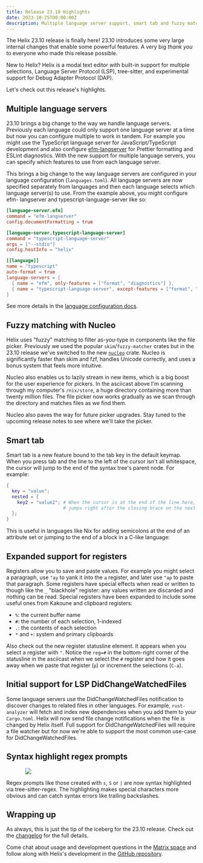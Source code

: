 ```yaml
---
title: Release 23.10 Highlights
date: 2023-10-25T00:00:00Z
description: Multiple language server support, smart tab and fuzzy matching
---
```



The Helix 23.10 release is finally here! 23.10 introduces some very large
internal changes that enable some powerful features. A very big _thank you_ to
everyone who made this release possible.

New to Helix?
Helix is a modal text editor with built-in support for multiple selections,
Language Server Protocol (LSP), tree-sitter, and experimental support for Debug
Adapter Protocol (DAP).

Let's check out this release's highlights.

## Multiple language servers

23.10 brings a big change to the way we handle language servers.
Previously each language could only support one language server at a time but
now you can configure multiple to work in tandem. For example you might use
the TypeScript language server for JavaScript/TypeScript development and also
configure [efm-langserver](https://github.com/mattn/efm-langserver) for
Prettier formatting and ESLint diagnostics. With the new support for multiple
language servers, you can specify which features to use from each language
server.

This brings a big change to the way language servers are configured in your
language configuration (`languages.toml`). All language servers are now
specified separately from languages and then each language selects which
language server(s) to use. From the example above, you might configure efm-
langserver and typescript-language-server like so:

```toml
[language-server.efm]
command = "efm-langserver"
config.documentFormatting = true

[language-server.typescript-language-server]
command = "typescript-language-server"
args = ["--stdio"]
config.hostInfo = "helix"

[[language]]
name = "typescript"
auto-format = true
language-servers = [
  { name = "efm", only-features = ["format", "diagnostics"] },
  { name = "typescript-language-server", except-features = ["format", "diagnostics"] },
]
```

See more details in the [language configuration docs](https://docs.helix-editor.com/languages.html).

## Fuzzy matching with Nucleo

<Asciinema src="/blog/nucleo-nix-store.cast" />

Helix uses "fuzzy" matching to filter as-you-type in components like the file
picker. Previously we used the popular `skim`/`fuzzy-matcher` crates but in the
23.10 release we've switched to the new
[`nucleo`](https://github.com/helix-editor/nucleo) crate. Nucleo is
significantly faster than skim and fzf, handles Unicode correctly, and uses a
bonus system that feels more intuitive.

Nucleo also enables us to lazily stream in new items, which is a big boost for
the user experience for pickers. In the asciicast above I'm scanning through
my computer's `/nix/store`, a huge directory containing more than twenty
million files. The file picker now works gradually as we scan through the
directory and matches files as we find them.

Nucleo also paves the way for future picker upgrades. Stay tuned to the
upcoming release notes to see where we'll take the picker.

## Smart tab

Smart tab is a new feature bound to the tab key in the default keymap. When
you press tab and the line to the left of the cursor isn't all whitespace,
the cursor will jump to the end of the syntax tree's parent node. For example:

```nix
{
  key = "value";
  nested = {
    key2 = "value2"; # When the cursor is at the end of the line here, <tab>
                     # jumps right after the closing brace on the next line.
  };
}
```

This is useful in languages like Nix for adding semicolons at the end of an
attribute set or jumping to the end of a block in a C-like language:

<Asciinema src="/blog/smart-tab.cast" />

## Expanded support for registers

<Asciinema src="/blog/special-registers.cast" />

Registers allow you to save and paste values. For example you might select
a paragraph, use `"ay` to yank it into the `a` register, and later use `"ap`
to paste that paragraph. Some registers have special effects when read or
written to though like the `_` "blackhole" register: any values written are
discarded and nothing can be read. Special registers have been expanded to
include some useful ones from Kakoune and clipboard registers:

- `%`: the current buffer name
- `#`: the number of each selection, 1-indexed
- `.`: the contents of each selection
- `*` and `+`: system and primary clipboards

Also check out the new register statusline element. It appears when you select
a register with `"`. Notice the `reg=#` in the bottom-right corner of the
statusline in the asciicast when we select the `#` register and how it goes
away when we paste that register (`p`) or increment the selections (`C-a`).

## Initial support for LSP DidChangeWatchedFiles

<Asciinema src="/blog/initial-lsp-didchangewatchedfiles.cast" />

Some language servers use the DidChangeWatchedFiles notification to discover
changes to related files in other languages. For example, `rust-analyzer` will
fetch and index new dependencies when you add them to your `Cargo.toml`.
Helix will now send file change notifications when the file is changed by
Helix itself. Full support for DidChangeWatchedFiles will require a file
watcher but for now we're able to support the most common use-case for
DidChangeWatchedFiles.

## Syntax highlight regex prompts

<img src="/regex-prompt-highlighting.png" style="max-width: 80%; display: block; margin-left: auto; margin-right: auto"/>

Regex prompts like those created with `s`, `S` or `|` are now syntax highlighted
via tree-sitter-regex. The highlighting makes special characters more obvious
and can catch syntax errors like trailing backslashes.

## Wrapping up

As always, this is just the tip of the iceberg for the 23.10 release. Check out
the [changelog] for the full details.

Come chat about usage and development questions in the [Matrix space][matrix]
and follow along with Helix's development in the [GitHub repository][helix-git].

[changelog]: https://github.com/helix-editor/helix/blob/master/CHANGELOG.md#2310-2023-10-24
[helix-git]: https://github.com/helix-editor/helix/
[matrix]: https://matrix.to/#/#helix-community:matrix.org
